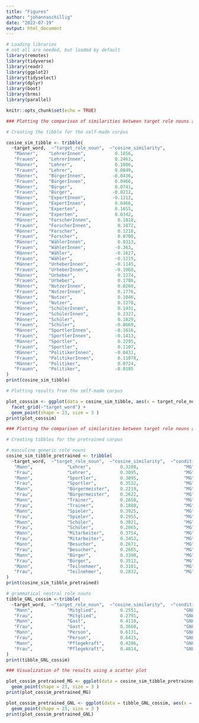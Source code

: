 ```yaml
---
title: "Figures"
author: "johannaschillig"
date: "2022-07-19"
output: html_document
---
```


```r
# Loading libraries
# not all are needed, but loaded by default
library(remotes)
library(tidyverse)
library(readr)
library(ggplot2)
library(tidyselect)
library(dplyr)
library(boot)
library(brms)
library(parallel)
```


```r
knitr::opts_chunk$set(echo = TRUE)
```

```r
### Plotting the comparison of similarities between target role nouns and männer and frauen

# Creating the tibble for the self-made corpus

cosine_sim_tibble <- tribble(
  ~target_word,  ~"target_role_noun",  ~"cosine_similarity",
   "Männer",    "LehrerInnen",           0.1856,
   "Frauen",    "LehrerInnen",           0.2463,
   "Männer",    "Lehrer",                0.1086,
   "Frauen",    "Lehrer",                0.0849,
   "Männer",    "BürgerInnen",          -0.0436,
   "Frauen",    "BürgerInnen",           0.0466,
   "Männer",    "Bürger",                0.0741,
   "Frauen",    "Bürger",               -0.0212,
   "Männer",    "ExpertInnen",          -0.1212,        
   "Frauen",    "ExpertInnen",           0.0466,
   "Männer",    "Experten",              0.1655,
   "Frauen",    "Experten",              0.0342,
   "Männer",    "ForscherInnen",          0.1818,       
   "Frauen",    "ForscherInnen",          0.1872,       
   "Männer",    "Forscher",               0.1210,
   "Frauen",    "Forscher",               0.0700,
   "Männer",    "WählerInnen",            0.0313,       
   "Frauen",    "WählerInnen",           -0.363, 
   "Männer",    "Wähler",                -0.1627,
   "Frauen",    "Wähler",                -0.1215,
   "Männer",    "UrheberInnen",          -0.1145,       
   "Frauen",    "UrheberInnen",          -0.1068, 
   "Männer",    "Urheber",                0.1274,
   "Frauen",    "Urheber",                0.1786,
   "Männer",    "NutzerInnen",            0.0260,       
   "Frauen",    "NutzerInnen",            0.1776, 
   "Männer",    "Nutzer",                 0.1046,
   "Frauen",    "Nutzer",                 0.1278,
   "Männer",    "SchülerInnen",           0.1431,       
   "Frauen",    "SchülerInnen",           0.2327, 
   "Männer",    "Schüler",                0.1029,
   "Frauen",    "Schüler",               -0.0660,
   "Männer",    "SportlerInnen",         -0.1616,       
   "Frauen",    "SportlerInnen",         -0.1413, 
   "Männer",    "Sportler",               0.2295,
   "Frauen",    "Sportler",               0.1107,
   "Männer",    "PolitikerInnen",        -0.0431,       
   "Frauen",    "PolitikerInnen",         0.11078, 
   "Männer",    "Politiker",              0.0724,
   "Frauen",    "Politiker",             -0.0105
)
print(cosine_sim_tibble)
```
```r
# Plotting results from the self-made corpus

plot_cosssim <- ggplot(data = cosine_sim_tibble, aes(x = target_role_noun, y = cosine_similarity, color = target_word, fill = target_word)) +
  facet_grid(~"target_word") +
  geom_point(shape = 23, size = 3 )
print(plot_cosssim)
```
```r
### Plotting the comparison of similarities between target role nouns and männer and frauen

# Creating tibbles for the pretrained corpus

# masculine generic role nouns
cosine_sim_tibble_pretrained <- tribble(
  ~target_word,  ~"target_role_noun",  ~"cosine_similarity",  ~"condition",
   "Mann",             "Lehrer",           0.3208,                 "MG",
   "Frau",             "Lehrer",           0.3095,                 "MG",
   "Mann",             "Sportler",         0.3095,                 "MG",
   "Frau",             "Sportler",         0.3532,                 "MG",
   "Mann",             "Bürgermeister",    0.2219,                 "MG",
   "Frau",             "Bürgermeister",    0.2622,                 "MG",
   "Mann",             "Trainer",          0.2650,                 "MG",
   "Frau",             "Trainer",          0.1888,                 "MG",
   "Mann",             "Spieler",          0.3925,                 "MG",
   "Frau",             "Spieler",          0.2955,                 "MG",
   "Mann",             "Schüler",          0.3021,                 "MG",
   "Frau",             "Schüler",          0.2865,                 "MG",
   "Mann",             "Mitarbeiter",      0.3754,                 "MG",
   "Frau",             "Mitarbeiter",      0.3452,                 "MG",
   "Mann",             "Besucher",         0.2671,                 "MG",
   "Frau",             "Besucher",         0.2665,                 "MG",
   "Mann",             "Bürger",           0.3390,                 "MG",
   "Frau",             "Bürger",           0.3512,                 "MG",
   "Mann",             "Teilnehmer",       0.3101,                 "MG",
   "Frau",             "Teilnehmer",       0.2832,                 "MG"
) 
print(cosine_sim_tibble_pretrained)

# grammatical neutral role nouns
tibble_GNL_cossim <-tribble(
  ~target_word,  ~"target_role_noun",  ~"cosine_similarity",  ~"condition",
   "Mann",             "Mitglied",         0.2551,                 "GNL",
   "Frau",             "Mitglied",         0.2791,                 "GNL",
   "Mann",             "Gast",             0.4110,                 "GNL",
   "Frau",             "Gast",             0.3660,                 "GNL",
   "Mann",             "Person",           0.6131,                 "GNL", 
   "Frau",             "Person",           0.6415,                 "GNL",
   "Mann",             "Pflegekraft",      0.4206,                 "GNL", 
   "Frau",             "Pflegekraft",      0.4814,                 "GNL"
)
print(tibble_GNL_cossim)
```
```r
### Visualization of the results using a scatter plot

plot_cossim_pretrained_MG <- ggplot(data = cosine_sim_tibble_pretrained, aes(x = target_role_noun, y = cosine_similarity, color = target_word, fill = target_word)) +
  geom_point(shape = 23, size = 3 )
print(plot_cossim_pretrained_MG)

plot_cossim_pretrained_GNL <- ggplot(data = tibble_GNL_cossim, aes(x = target_role_noun, y = cosine_similarity, color = target_word, fill = target_word)) +
  geom_point(shape = 23, size = 3 )
print(plot_cossim_pretrained_GNL)
```

